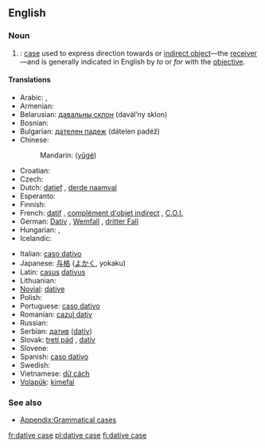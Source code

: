 ==English==
{{wikipedia}}

===Noun===
{{en-noun|sg=dative case}}

# {{grammar}}: [[case]] used to express direction towards or [[indirect object]]—the [[receiver]]—and is generally indicated in English by ''to'' or ''for'' with the [[objective]].

====Translations====
{{trans-top|grammatical case}}
* Arabic: {{Arab|[[حالة المفعول له|حَالةُ المَفْعُولُ لَهُ]]}} {{IPAchar|(ħáltu l-mafʕūlu láhu)}} {{f}}, {{Arab|[[حالة من حالات النصب|حَالَة مِنْ حَالاَتُ النُّصْب]]}} {{IPAchar|(ħāla min al-ħalātu n-núṣb)}} {{f}}
* Armenian: {{t|hy|տրական հոլով|tr=trakan holov}}
* Belarusian: [[давальны склон]] (davál’ny sklon) {{m}}
* Bosnian: {{t-|bs|dativ|m}}
* Bulgarian: [[дателен падеж]] (dátelen padéž) {{m}}
* Chinese:
*: Mandarin: {{zh-ts|與格|与格}} ([[yǔgé]])
* Croatian: {{t-|hr|dativ|m}}
* Czech: {{t-|cs|třetí pád|m}}
* Dutch: [[datief]] {{m}}, [[derde naamval]] {{m}}
* Esperanto: {{t-|eo|dativo|xs=Esperanto}}
* Finnish: {{t+|fi|datiivi}}
* French: [[datif]] {{m}}, [[complément d'objet indirect]] {{m}}, [[C.O.I.]] {{m}}
* German: [[Dativ]] {{m}}, [[Wemfall]] {{m}}, [[dritter Fall]] {{m}}
* Hungarian: {{t+|hu|részes eset}}, {{t|hu|részeshatározó eset}}
* Icelandic: {{t+|is|þágufall|n}}
{{trans-mid}}
* Italian: [[caso dativo]] {{m}}
* Japanese: [[与格]] ([[よかく]], yokaku)
* Latin: [[casus]] [[dativus]] {{m}}
* Lithuanian: {{t+|lt|naudininkas|m|xs=Lithuanian}}
* [[Novial]]: [[dative]]
* Polish: {{t+|pl|celownik|m}}
* Portuguese: [[caso dativo]] {{m}}
* Romanian: [[cazul dativ]] {{m}}
* Russian: {{t-|ru|дательный падеж|m|tr=dátel’nyj padéž|sc=Cyrl}}
* Serbian: [[датив]] ([[dativ]]) {{m}}
* Slovak: [[tretí pád]] {{m}}, [[datív]] {{m}}
* Slovene: {{t+|sl|dajalnik|m}}
* Spanish: [[caso dativo]] {{m}}
* Swedish: {{t+|sv|dativ}}
* Vietnamese: [[dữ cách]]
* [[Volapük]]: [[kimefal]]
{{trans-bottom}}

===See also===
* [[Appendix:Grammatical cases]]

[[fr:dative case]]
[[pl:dative case]]
[[fi:dative case]]